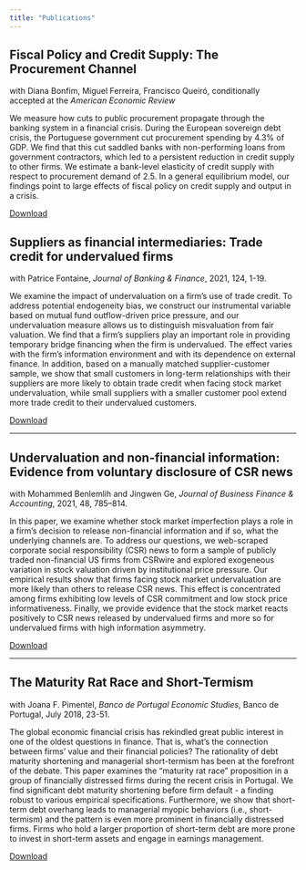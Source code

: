 ```yaml
---
title: "Publications"
---
```


## Fiscal Policy and Credit Supply: The Procurement Channel

with Diana Bonfim, Miguel Ferreira, Francisco Queiró, conditionally accepted at the *American Economic Review*

We measure how cuts to public procurement propagate through the banking system in a financial crisis. During the European sovereign debt crisis, the Portuguese government cut procurement spending by 4.3% of GDP. We find that this cut saddled banks with non-performing loans from government contractors, which led to a persistent reduction in credit supply to other firms. We estimate a bank-level elasticity
of credit supply with respect to procurement demand of 2.5. In a general equilibrium model, our findings point to large effects of fiscal policy on credit supply and output in a crisis.

<a href="https://papers.ssrn.com/sol3/papers.cfm?abstract_id=3873264" target="_blank">Download</a><br>


## Suppliers as financial intermediaries: Trade credit for undervalued firms

with Patrice Fontaine, *Journal of Banking & Finance*, 2021, 124, 1-19.

We examine the impact of undervaluation on a firm's use of trade credit. To address potential endogeneity bias, we construct our instrumental variable based on mutual fund outflow-driven price pressure, and our undervaluation measure allows us to distinguish misvaluation from fair valuation. We find that a firm's suppliers play an important role in providing temporary bridge financing when the firm is undervalued. The effect varies with the firm's information environment and with its dependence on external finance. In addition, based on a manually matched supplier-customer sample, we show that small customers in long-term relationships with their suppliers are more likely to obtain trade credit when facing stock market undervaluation, while small suppliers with a smaller customer pool extend more trade credit to their undervalued customers.

<a href="https://www.sciencedirect.com/science/article/pii/S0378426621000017" target="_blank">Download</a><br>

----

## Undervaluation and non-financial information: Evidence from voluntary disclosure of CSR news

with Mohammed Benlemlih and Jingwen Ge, *Journal of Business Finance & Accounting*, 2021, 48, 785–814.

In this paper, we examine whether stock market imperfection plays a role in a firm's decision to release non-financial information and if so, what the underlying channels are. To address our questions, we web-scraped corporate social responsibility (CSR) news to form a sample of publicly traded non-financial US firms from CSRwire and explored exogeneous variation in stock valuation driven by institutional price pressure. Our empirical results show that firms facing stock market undervaluation are more likely than others to release CSR news. This effect is concentrated among firms exhibiting low levels of CSR commitment and low stock price informativeness. Finally, we provide evidence that the stock market reacts positively to CSR news released by undervalued firms and more so for undervalued firms with high information asymmetry.

<a href="https://onlinelibrary.wiley.com/doi/full/10.1111/jbfa.12505" target="_blank">Download</a><br>

----

## The Maturity Rat Race and Short-Termism

with Joana F. Pimentel, *Banco de Portugal Economic Studies*, Banco de Portugal, July 2018, 23-51.

The global economic financial crisis has rekindled great public interest in one of the oldest questions in finance. That is, what’s the connection between firms’ value and their financial policies? The rationality of debt maturity shortening and managerial short-termism has been at the forefront of the debate. This paper examines the “maturity rat race” proposition in a group of financially distressed firms during the recent crisis in Portugal. We find significant debt maturity shortening before firm default - a finding robust to various empirical specifications. Furthermore, we show that short-term debt overhang leads to managerial myopic behaviors (i.e., short-termism) and the pattern is even more prominent in financially distressed firms. Firms who hold a larger proportion of short-term debt are more prone to invest in short-term assets and engage in earnings management.

<a href="https://www.bportugal.pt/en/paper/maturity-rat-race-and-short-termism" target="_blank">Download</a><br>
